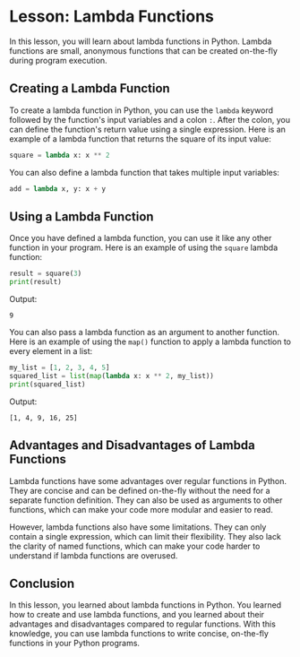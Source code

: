 # Lesson: Lambda Functions

In this lesson, you will learn about lambda functions in Python. Lambda functions are small, anonymous functions that can be created on-the-fly during program execution.

## Creating a Lambda Function

To create a lambda function in Python, you can use the `lambda` keyword followed by the function's input variables and a colon `:`. After the colon, you can define the function's return value using a single expression. Here is an example of a lambda function that returns the square of its input value:

```python
square = lambda x: x ** 2
```

You can also define a lambda function that takes multiple input variables:

```python
add = lambda x, y: x + y
```

## Using a Lambda Function

Once you have defined a lambda function, you can use it like any other function in your program. Here is an example of using the `square` lambda function:

```python
result = square(3)
print(result)
```

Output:

```
9
```

You can also pass a lambda function as an argument to another function. Here is an example of using the `map()` function to apply a lambda function to every element in a list:

```python
my_list = [1, 2, 3, 4, 5]
squared_list = list(map(lambda x: x ** 2, my_list))
print(squared_list)
```

Output:

```
[1, 4, 9, 16, 25]
```

## Advantages and Disadvantages of Lambda Functions

Lambda functions have some advantages over regular functions in Python. They are concise and can be defined on-the-fly without the need for a separate function definition. They can also be used as arguments to other functions, which can make your code more modular and easier to read.

However, lambda functions also have some limitations. They can only contain a single expression, which can limit their flexibility. They also lack the clarity of named functions, which can make your code harder to understand if lambda functions are overused.

## Conclusion

In this lesson, you learned about lambda functions in Python. You learned how to create and use lambda functions, and you learned about their advantages and disadvantages compared to regular functions. With this knowledge, you can use lambda functions to write concise, on-the-fly functions in your Python programs.

